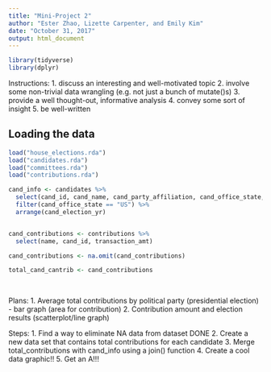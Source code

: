 ```yaml
---
title: "Mini-Project 2"
author: "Ester Zhao, Lizette Carpenter, and Emily Kim"
date: "October 31, 2017"
output: html_document
---
```


```r
library(tidyverse)
library(dplyr)

```

Instructions:
1. discuss an interesting and well-motivated topic
2. involve some non-trivial data wrangling (e.g. not just a bunch of mutate()s)
3. provide a well thought-out, informative analysis
4. convey some sort of insight
5. be well-written


## Loading the data

```r
load("house_elections.rda")
load("candidates.rda")
load("committees.rda")
load("contributions.rda")
```

```r
cand_info <- candidates %>%
  select(cand_id, cand_name, cand_party_affiliation, cand_office_state, cand_election_yr) %>%
  filter(cand_office_state == "US") %>%
  arrange(cand_election_yr)


cand_contributions <- contributions %>%
  select(name, cand_id, transaction_amt)

cand_contributions <- na.omit(cand_contributions)

total_cand_cantrib <- cand_contributions 
  
  
```


Plans:
    1. Average total contributions by political party (presidential election)
        - bar graph (area for contribution)
    2. Contribution amount and election results (scatterplot/line graph)

Steps:
    1. Find a way to eliminate NA data from dataset DONE
    2. Create a new data set that contains total contributions for each candidate
    3. Merge total_contributions with cand_info using a join() function
    4. Create a cool data graphic!!
    5. Get an A!!!
